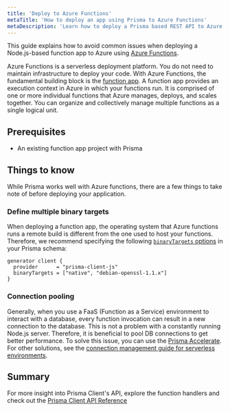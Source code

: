 ```yaml
---
title: 'Deploy to Azure Functions'
metaTitle: 'How to deploy an app using Prisma to Azure Functions'
metaDescription: 'Learn how to deploy a Prisma based REST API to Azure Functions and connect to an Azure SQL database'
---
```


<TopBlock>

This guide explains how to avoid common issues when deploying a Node.js-based function app to Azure using [Azure Functions](https://azure.microsoft.com/en-us/services/functions/).

Azure Functions is a serverless deployment platform. You do not need to maintain infrastructure to deploy your code. With Azure Functions, the fundamental building block is the [function app](https://docs.microsoft.com/en-us/azure/azure-functions/functions-reference#function-app). A function app provides an execution context in Azure in which your functions run. It is comprised of one or more individual functions that Azure manages, deploys, and scales together. You can organize and collectively manage multiple functions as a single logical unit.

</TopBlock>

## Prerequisites

- An existing function app project with Prisma

## Things to know

While Prisma works well with Azure functions, there are a few things to take note of before deploying your application.

### Define multiple binary targets

When deploying a function app, the operating system that Azure functions runs a remote build is different from the one used to host your functions. Therefore, we recommend specifying the following [`binaryTargets` options](/orm/reference/prisma-schema-reference#binarytargets-options) in your Prisma schema:

```prisma file=schema.prisma highlight=3;normal
generator client {
  provider      = "prisma-client-js"
  binaryTargets = ["native", "debian-openssl-1.1.x"]
}
```

### Connection pooling

Generally, when you use a FaaS (Function as a Service) environment to interact with a database, every function invocation can result in a new connection to the database. This is not a problem with a constantly running Node.js server. Therefore, it is beneficial to pool DB connections to get better performance. To solve this issue, you can use the [Prisma Accelerate](/accelerate). For other solutions, see the [connection management guide for serverless environments](/orm/prisma-client/setup-and-configuration/databases-connections#serverless-environments-faas).

## Summary

For more insight into Prisma Client's API, explore the function handlers and check out the [Prisma Client API Reference](/orm/reference/prisma-client-reference)
